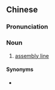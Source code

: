 {{also|装配线}}
==Chinese==
{{zh-forms|s=装配线|type=21}}

===Pronunciation===
{{zh-pron
|m=zhuāngpèixiàn
|cat=n
}}

===Noun===
{{zh-noun}}

# [[assembly line]]

====Synonyms====
* {{zh-l|流水線}}